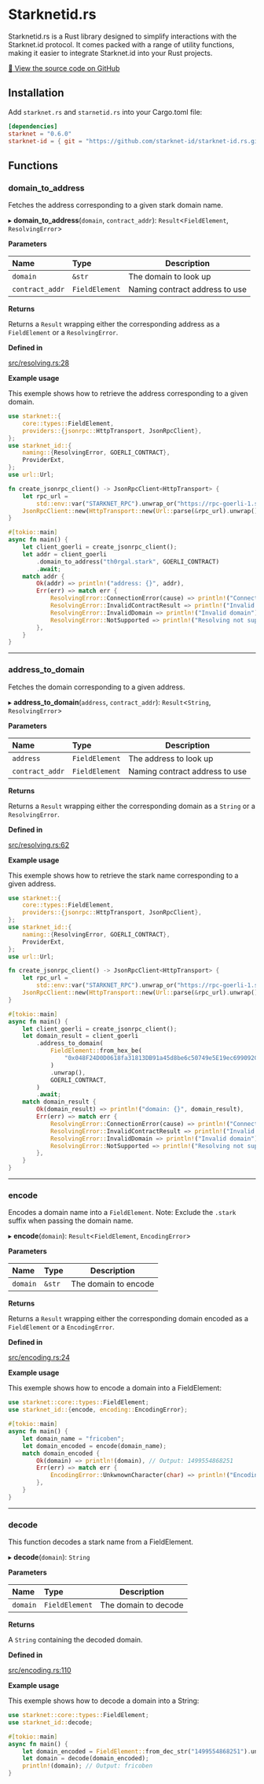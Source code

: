 # Starknetid.rs

Starknetid.rs is a Rust library designed to simplify interactions with the Starknet.id protocol. It comes packed with a range of utility functions, making it easier to integrate Starknet.id into your Rust projects.

[🔗 View the source code on GitHub](https://github.com/starknet-id/starknetid.rs)

## Installation

Add `starknet.rs` and `starnetid.rs` into your Cargo.toml file:

```toml
[dependencies]
starknet = "0.6.0"
starknet-id = { git = "https://github.com/starknet-id/starknet-id.rs.git", branch = "master" }
```

## Functions

### domain_to_address

Fetches the address corresponding to a given stark domain name.

▸ **domain_to_address**(`domain`, `contract_addr`): `Result`\<`FieldElement`, `ResolvingError`\>

**Parameters**

| Name            | Type           | Description                    |
| :-------------- | :------------- | ------------------------------ |
| `domain`        | `&str`         | The domain to look up          |
| `contract_addr` | `FieldElement` | Naming contract address to use |

**Returns**

Returns a `Result` wrapping either the corresponding address as a `FieldElement` or a `ResolvingError`.

**Defined in**

[src/resolving.rs:28](https://github.com/starknet-id/starknetid.rs/blob/master/src/resolving.rs#L28)

**Example usage**

This exemple shows how to retrieve the address corresponding to a given domain.

```rust
use starknet::{
    core::types::FieldElement,
    providers::{jsonrpc::HttpTransport, JsonRpcClient},
};
use starknet_id::{
    naming::{ResolvingError, GOERLI_CONTRACT},
    ProviderExt,
};
use url::Url;

fn create_jsonrpc_client() -> JsonRpcClient<HttpTransport> {
    let rpc_url =
        std::env::var("STARKNET_RPC").unwrap_or("https://rpc-goerli-1.starknet.rs/rpc/v0.4".into());
    JsonRpcClient::new(HttpTransport::new(Url::parse(&rpc_url).unwrap()))
}

#[tokio::main]
async fn main() {
    let client_goerli = create_jsonrpc_client();
    let addr = client_goerli
        .domain_to_address("th0rgal.stark", GOERLI_CONTRACT)
        .await;
    match addr {
        Ok(addr) => println!("address: {}", addr),
        Err(err) => match err {
            ResolvingError::ConnectionError(cause) => println!("Connection error: {}", cause),
            ResolvingError::InvalidContractResult => println!("Invalid contract result"),
            ResolvingError::InvalidDomain => println!("Invalid domain"),
            ResolvingError::NotSupported => println!("Resolving not supported"),
        },
    }
}
```

---

### address_to_domain

Fetches the domain corresponding to a given address.

▸ **address_to_domain**(`address`, `contract_addr`): `Result`\<`String`, `ResolvingError`\>

**Parameters**

| Name            | Type           | Description                    |
| :-------------- | :------------- | ------------------------------ |
| `address`       | `FieldElement` | The address to look up         |
| `contract_addr` | `FieldElement` | Naming contract address to use |

**Returns**

Returns a `Result` wrapping either the corresponding domain as a `String` or a `ResolvingError`.

**Defined in**

[src/resolving.rs:62](https://github.com/starknet-id/starknetid.rs/blob/master/src/resolving.rs#L62)

**Example usage**

This exemple shows how to retrieve the stark name corresponding to a given address.

```rust
use starknet::{
    core::types::FieldElement,
    providers::{jsonrpc::HttpTransport, JsonRpcClient},
};
use starknet_id::{
    naming::{ResolvingError, GOERLI_CONTRACT},
    ProviderExt,
};
use url::Url;

fn create_jsonrpc_client() -> JsonRpcClient<HttpTransport> {
    let rpc_url =
        std::env::var("STARKNET_RPC").unwrap_or("https://rpc-goerli-1.starknet.rs/rpc/v0.4".into());
    JsonRpcClient::new(HttpTransport::new(Url::parse(&rpc_url).unwrap()))
}

#[tokio::main]
async fn main() {
    let client_goerli = create_jsonrpc_client();
    let domain_result = client_goerli
        .address_to_domain(
            FieldElement::from_hex_be(
                "0x048F24D0D0618fa31813DB91a45d8be6c50749e5E19ec699092CE29aBe809294",
            )
            .unwrap(),
            GOERLI_CONTRACT,
        )
        .await;
    match domain_result {
        Ok(domain_result) => println!("domain: {}", domain_result),
        Err(err) => match err {
            ResolvingError::ConnectionError(cause) => println!("Connection error: {}", cause),
            ResolvingError::InvalidContractResult => println!("Invalid contract result"),
            ResolvingError::InvalidDomain => println!("Invalid domain"),
            ResolvingError::NotSupported => println!("Resolving not supported"),
        },
    }
}
```

---

### encode

Encodes a domain name into a `FieldElement`. Note: Exclude the `.stark` suffix when passing the domain name.

▸ **encode**(`domain`): `Result`\<`FieldElement`, `EncodingError`\>

**Parameters**

| Name     | Type   | Description          |
| :------- | :----- | -------------------- |
| `domain` | `&str` | The domain to encode |

**Returns**

Returns a `Result` wrapping either the corresponding domain encoded as a `FieldElement` or a `EncodingError`.

**Defined in**

[src/encoding.rs:24](https://github.com/starknet-id/starknetid.rs/blob/master/src/encoding.rs#L24)

**Example usage**

This exemple shows how to encode a domain into a FieldElement:

```rust
use starknet::core::types::FieldElement;
use starknet_id::{encode, encoding::EncodingError};

#[tokio::main]
async fn main() {
    let domain_name = "fricoben";
    let domain_encoded = encode(domain_name);
    match domain_encoded {
        Ok(domain) => println!(domain), // Output: 1499554868251
        Err(err) => match err {
            EncodingError::UnkwnownCharacter(char) => println!("Encoding error at character: {}", char),
        },
    }
}
```

---

### decode

This function decodes a stark name from a FieldElement.

▸ **decode**(`domain`): `String`

**Parameters**

| Name     | Type           | Description          |
| :------- | :------------- | -------------------- |
| `domain` | `FieldElement` | The domain to decode |

**Returns**

A `String` containing the decoded domain.

**Defined in**

[src/encoding.rs:110](https://github.com/starknet-id/starknetid.rs/blob/master/src/encoding.rs#L110)

**Example usage**

This exemple shows how to decode a domain into a String:

```rust
use starknet::core::types::FieldElement;
use starknet_id::decode;

#[tokio::main]
async fn main() {
    let domain_encoded = FieldElement::from_dec_str("1499554868251").unwrap();
    let domain = decode(domain_encoded);
    println!(domain); // Output: fricoben
}
```
